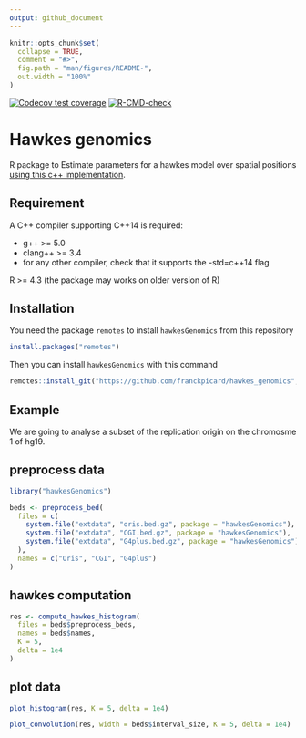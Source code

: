 ```yaml
---
output: github_document
---
```


<!-- README.md is generated from README.Rmd. Please edit that file -->

```r
knitr::opts_chunk$set(
  collapse = TRUE,
  comment = "#>",
  fig.path = "man/figures/README-",
  out.width = "100%"
)
```

<!-- badges: start -->
  [![Codecov test coverage](https://codecov.io/gh/franckpicard/hawkes_genomics/branch/main/graph/badge.svg)](https://app.codecov.io/gh/franckpicard/hawkes_genomics?branch=main)
[![R-CMD-check](https://github.com/franckpicard/hawkes_genomics/actions/workflows/R-CMD-check.yaml/badge.svg)](https://github.com/franckpicard/hawkes_genomics/actions/workflows/R-CMD-check.yaml)
<!-- badges: end -->

# Hawkes genomics

R package to Estimate parameters for a hawkes model over spatial positions [using this c++ implementation](https://github.com/fgindraud/hawkes/tree/master).

## Requirement

A C++ compiler supporting C++14 is required:

- g++ >= 5.0
- clang++ >= 3.4
- for any other compiler, check that it supports the -std=c++14 flag

R >= 4.3 (the package may works on older version of R)

## Installation

You need the package `remotes` to install `hawkesGenomics` from this repository

```r
install.packages("remotes")
```

Then you can install `hawkesGenomics` with this command

```r
remotes::install_git("https://github.com/franckpicard/hawkes_genomics", force = T)
```

## Example

We are going to analyse a subset of the replication origin on the chromosme 1
of hg19.

## preprocess data

```r
library("hawkesGenomics")

beds <- preprocess_bed(
  files = c(
    system.file("extdata", "oris.bed.gz", package = "hawkesGenomics"),
    system.file("extdata", "CGI.bed.gz", package = "hawkesGenomics"),
    system.file("extdata", "G4plus.bed.gz", package = "hawkesGenomics")
  ),
  names = c("Oris", "CGI", "G4plus")
)
```

## hawkes computation

```r
res <- compute_hawkes_histogram(
  files = beds$preprocess_beds,
  names = beds$names,
  K = 5,
  delta = 1e4
)
```

## plot data

```r
plot_histogram(res, K = 5, delta = 1e4)
```

```r
plot_convolution(res, width = beds$interval_size, K = 5, delta = 1e4)
```

